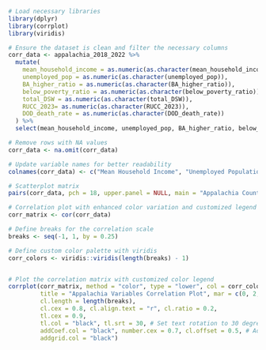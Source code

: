 ```r
# Load necessary libraries
library(dplyr)
library(corrplot)
library(viridis)

# Ensure the dataset is clean and filter the necessary columns
corr_data <- appalachia_2018_2022 %>%
  mutate(
    mean_household_income = as.numeric(as.character(mean_household_income)),
    unemployed_pop = as.numeric(as.character(unemployed_pop)),
    BA_higher_ratio = as.numeric(as.character(BA_higher_ratio)),
    below_poverty_ratio = as.numeric(as.character(below_poverty_ratio)),
    total_DSW = as.numeric(as.character(total_DSW)),
    RUCC_2023= as.numeric(as.character(RUCC_2023)),
    DOD_death_rate = as.numeric(as.character(DOD_death_rate))
  ) %>%
  select(mean_household_income, unemployed_pop, BA_higher_ratio, below_poverty_ratio, total_DSW, RUCC_2023, DOD_death_rate)

# Remove rows with NA values
corr_data <- na.omit(corr_data)

# Update variable names for better readability
colnames(corr_data) <- c("Mean Household Income", "Unemployed Population", "BA Higher Ratio", "Below Poverty Ratio", "Total DSW", "RUCC Codes", "DOD Death Rate")

# Scatterplot matrix
pairs(corr_data, pch = 18, upper.panel = NULL, main = "Appalachia Counties Scatterplot Matrix")

# Correlation plot with enhanced color variation and customized legend scale
corr_matrix <- cor(corr_data)

# Define breaks for the correlation scale
breaks <- seq(-1, 1, by = 0.25)

# Define custom color palette with viridis
corr_colors <- viridis::viridis(length(breaks) - 1)


# Plot the correlation matrix with customized color legend
corrplot(corr_matrix, method = "color", type = "lower", col = corr_colors, 
         title = "Appalachia Variables Correlation Plot", mar = c(0, 2, 2, 4),  # Increase right margin
         cl.length = length(breaks), 
         cl.cex = 0.8, cl.align.text = "r", cl.ratio = 0.2, 
         tl.cex = 0.9, 
         tl.col = "black", tl.srt = 30, # Set text rotation to 30 degrees
         addCoef.col = "black", number.cex = 0.7, cl.offset = 0.5, # Adjust the size of the numbers inside boxes and the legend
         addgrid.col = "black")
```